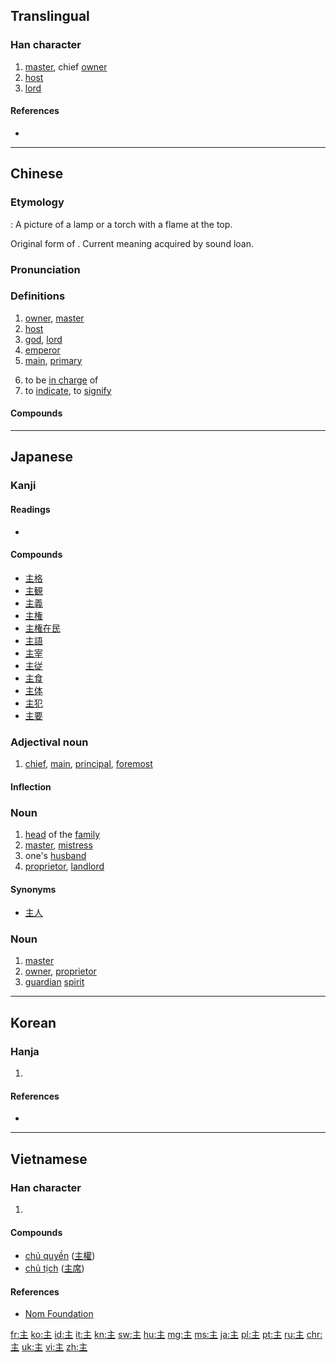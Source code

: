 {{also|王|玉|生|丰}}
==Translingual==
{{stroke order|type=bw}}
{{stroke order|type=jbw}}
{{stroke order|type=animate}}

===Han character===
{{Han char|rn=3|rad=丶|as=04|sn=5|four=00104|canj=YG|ids=⿱丶王}}

# [[master]], chief [[owner]]
# [[host]]
# [[lord]]

====References====
* {{Han ref|kx=0080.200|dkj=00100|dj=0163.010|hdz=10044.030|uh=4E3B|ud=20027|bh=A544|bd=42308}}

----

==Chinese==
{{zh-forms}}

===Etymology===
{{Han etyl}}
{{liushu|p}} : A picture of a lamp or a torch with a flame at the top.

Original form of {{zh-l|炷}}. Current meaning acquired by sound loan.

===Pronunciation===
{{zh-pron
|m=zhǔ,zhù
|c=zyu2
|h=pfs=chú
|md=ciō/cṳ̄
|mn=chú
|w=2tsr
|mc=y
|oc=y
|cat=n,a
}}

===Definitions===
{{zh-hanzi}}

# [[owner]], [[master]]
# [[host]]
# [[god]], [[lord]]
# [[emperor]]
# [[main]], [[primary]]
#: {{zh-l|主要}}
# to be [[in charge]] of
# to [[indicate]], to [[signify]]

====Compounds====
{{der5
| {{zh-l|主板}}
| {{zh-l|主办}}
| {{zh-l|主笔}}
| {{zh-l|主币}}
| {{zh-l|主编}}
| {{zh-l|主场}}
| {{zh-l|主持}}
| {{zh-l|主持人}}
| {{zh-l|主厨}}
| {{zh-l|主词}}
| {{zh-l|主次}}
| {{zh-l|主从}}
| {{zh-l|主单位}}
| {{zh-l|主刀}}
| {{zh-l|主导}}
| {{zh-l|主调}}
| {{zh-l|主动}}
| {{zh-l|主动脉}}
| {{zh-l|主队}}
| {{zh-l|主犯}}
| {{zh-l|主峰}}
| {{zh-l|主妇}}
| {{zh-l|主干}}
| {{zh-l|主攻}}
| {{zh-l|主顾}}
| {{zh-l|主观}}
| {{zh-l|主观能动性}}
| {{zh-l|主观唯心主义}}
| {{zh-l|主观主义}}
| {{zh-l|主管}}
| {{zh-l|主婚}}
| {{zh-l|主机}}
| {{zh-l|主祭}}
| {{zh-l|主家}}
| {{zh-l|主见}}
| {{zh-l|主讲}}
| {{zh-l|主将}}
| {{zh-l|主焦点}}
| {{zh-l|主角}}, {{zh-l|主角儿}}
| {{zh-l|主力}}
| {{zh-l|主流}}
| {{zh-l|主权}}
| {{zh-l|主儿}}
| {{zh-l|主人}}
| {{zh-l|主任}}
| {{zh-l|主题}}
| {{zh-l|主体}}
| {{zh-l|主席}}
| {{zh-l|主要}}
| {{zh-l|主页}}
| {{zh-l|主义}}
| {{zh-l|主意}}
| {{zh-l|主音}}
| {{zh-l|主语}}
| {{zh-l|主张}}
| {{zh-l|主掌}}
}}

----

==Japanese==

===Kanji===
{{ja-kanji|grade=3|rs=丶04}}

====Readings====
* {{ja-readings|goon=[[す]] (su)|kanon=[[しゅ]] (shu)|kun=[[ぬし]] (nushi), [[おも]] (omo), [[あるじ]] (aruji)}}

====Compounds====
* [[主格]]
* [[主観]]
* [[主義]]
* [[主権]]
* [[主権在民]]
* [[主語]]
* [[主宰]]
* [[主従]]
* [[主食]]
* [[主体]]
* [[主犯]]
* [[主要]]

===Adjectival noun===
{{ja-adj|infl=な|おも}}

# [[chief]], [[main]], [[principal]], [[foremost]]

====Inflection====
{{ja-na|おも}}

===Noun===
{{ja-noun|しゅ}}

# [[head]] of the [[family]]
# [[master]], [[mistress]]
# one's [[husband]]
# [[proprietor]], [[landlord]]

====Synonyms====
* [[主人]]

===Noun===
{{ja-noun|ぬし}}

# [[master]]
# [[owner]], [[proprietor]]
# [[guardian]] [[spirit]]

----

==Korean==

===Hanja===
{{ko-hanja|hangeul=주|rv=ju|mr=chu|eumhun=[[임금]], [[주인]]|ehrv=imgeum, juin|ehmr=imgǔm, chuin|ehy=}}

# {{defn|lang=ko|sort=丶04}}

====References====
* {{Hanja ref|nav=11557}}

----

==Vietnamese==

===Han character===
{{vi-hantu|[[chúa]], [[chủ]], [[chuá]]|rs=丶04}}

# {{defn|lang=vi|sort=丶04}}

====Compounds====
* [[chủ quyền]] ([[主權]])
* [[chủ tịch]] ([[主席]])

====References====
*[http://nomfoundation.org/common/nom_details.php?codepoint=4e3b Nom Foundation]

[[fr:主]]
[[ko:主]]
[[id:主]]
[[it:主]]
[[kn:主]]
[[sw:主]]
[[hu:主]]
[[mg:主]]
[[ms:主]]
[[ja:主]]
[[pl:主]]
[[pt:主]]
[[ru:主]]
[[chr:主]]
[[uk:主]]
[[vi:主]]
[[zh:主]]